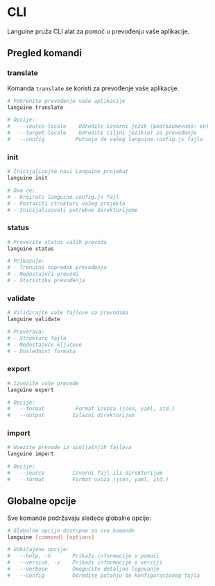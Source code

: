 # CLI

Languine pruža CLI alat za pomoć u prevođenju vaše aplikacije.

## Pregled komandi

### translate

Komanda `translate` se koristi za prevođenje vaše aplikacije.

```bash title="Terminal"
# Pokrenite prevođenje vaše aplikacije
languine translate

# Opcije:
#   --source-locale    Odredite izvorni jezik (podrazumevano: en)
#   --target-locale    Odredite ciljni jezik(e) za prevođenje
#   --config          Putanja do vašeg languine.config.js fajla
```

### init

```bash title="Terminal"
# Inicijalizujte novi Languine projekat
languine init

# Ovo će:
# - Kreirati languine.config.js fajl
# - Postaviti strukturu vašeg projekta
# - Inicijalizovati potrebne direktorijume
```

### status

```bash title="Terminal"
# Proverite status vaših prevoda
languine status

# Prikazuje:
# - Trenutni napredak prevođenja
# - Nedostajući prevodi
# - Statistiku prevođenja
```

### validate

```bash title="Terminal"
# Validirajte vaše fajlove sa prevodima
languine validate

# Proverava:
# - Strukturu fajla
# - Nedostajuće ključeve
# - Doslednost formata
```

### export

```bash title="Terminal"
# Izvezite vaše prevode
languine export

# Opcije:
#   --format          Format izvoza (json, yaml, itd.)
#   --output         Izlazni direktorijum
```

### import

```bash title="Terminal"
# Uvezite prevode iz spoljašnjih fajlova
languine import

# Opcije:
#   --source         Izvorni fajl ili direktorijum
#   --format         Format uvoza (json, yaml, itd.)
```

## Globalne opcije

Sve komande podržavaju sledeće globalne opcije:

```bash title="Terminal"
# Globalne opcije dostupne za sve komande
languine [command] [options]

# Uobičajene opcije:
#   --help, -h       Prikaži informacije o pomoći
#   --version, -v    Prikaži informacije o verziji
#   --verbose        Omogućite detaljno logovanje
#   --config         Odredite putanju do konfiguracionog fajla
```

